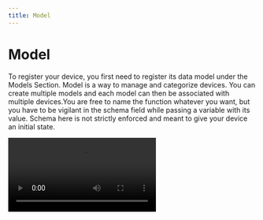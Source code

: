 ```yaml
---
title: Model
---
```


# Model

To register your device, you first need to register its data model under the Models Section. Model is a way to manage and categorize devices. You can create multiple models and each model can then be associated with multiple devices.You are free to name the function whatever you want, but you have to be vigilant in the schema field while passing a variable with its value. Schema here is not strictly enforced and meant to give your device an initial state.

![Add Data Model](/images/model.webm)